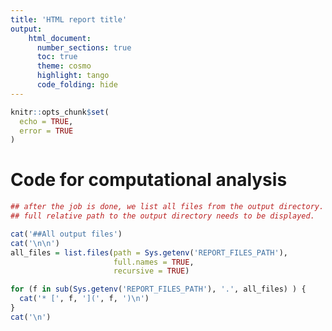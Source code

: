 ```yaml
---
title: 'HTML report title'
output:
    html_document:
      number_sections: true
      toc: true
      theme: cosmo
      highlight: tango
      code_folding: hide
---
```


```r
knitr::opts_chunk$set(
  echo = TRUE,
  error = TRUE
)
```


# Code for computational analysis

```r
## after the job is done, we list all files from the output directory.
## full relative path to the output directory needs to be displayed.

cat('##All output files')
cat('\n\n')
all_files = list.files(path = Sys.getenv('REPORT_FILES_PATH'), 
                       full.names = TRUE, 
                       recursive = TRUE)

for (f in sub(Sys.getenv('REPORT_FILES_PATH'), '.', all_files) ) {
  cat('* [', f, '](', f, ')\n')
}
cat('\n')
```

